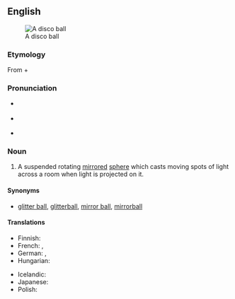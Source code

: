 {{was wotd|2007|December|31}}
{{wikipedia}}
==English==
[[Image:Disco ball.jpg|thumb|A disco ball]]

===Etymology===
From {{term|disco}} + {{term|ball}}

===Pronunciation===
* {{a|RP}} {{IPA|/ˈdɪskəʊ ˌbɔːl/}}
* {{a|US}} {{IPA|/ˈdɪskoʊ ˌbɑːl/|/ˈdɪskoʊ ˌbɔːl/}}
* {{audio|en-us-disco ball.ogg|Audio (US)}}

===Noun===
{{en-noun|head=[[disco]] [[ball]]}}

# A suspended rotating [[mirror]]ed [[sphere]] which casts moving spots of light across a room when light is projected on it.

====Synonyms====
* {{sense|a mirrored sphere}} [[glitter ball]], [[glitterball]], [[mirror ball]], [[mirrorball]]

====Translations====
{{trans-top|mirrored sphere}}
* Finnish: {{t-|fi|diskopallo}}
* French: {{t-|fr|boule à facettes|f}}, {{t-|fr|boule disco|f}}
* German: {{t+|de|Spiegelkugel|f}}, {{t-|de|Diskokugel|f}}
* Hungarian: {{t-|hu|diszkógömb}}
{{trans-mid}}
* Icelandic: {{t-|is|diskókúla|f}}
* Japanese: {{t-|ja|ミラーボール|tr=mirā bōru|sc=Jpan}}
* Polish: {{t-|pl|kula dyskotekowa|f}}
{{trans-bottom}}